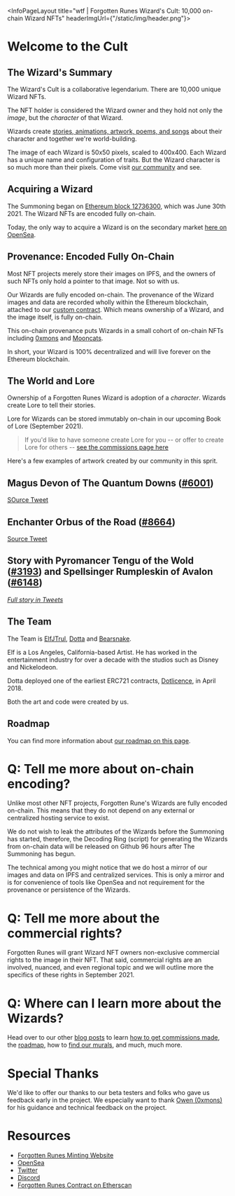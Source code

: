 
<InfoPageLayout title="wtf | Forgotten Runes Wizard's Cult: 10,000 on-chain Wizard NFTs" headerImgUrl={"/static/img/header.png"}>

# Welcome to the Cult

## The Wizard's Summary

The Wizard's Cult is a collaborative legendarium. There are 10,000 unique Wizard NFTs.

The NFT holder is considered the Wizard owner and they hold not only the _image_, but the _character_ of that Wizard.

Wizards create [stories, animations, artwork, poems, and songs](/posts/commissions) about their character and together we're world-building.

The image of each Wizard is 50x50 pixels, scaled to 400x400. Each Wizard has a unique name and configuration of traits. But the Wizard character is so much more than their pixels. Come visit [our community](https://discord.gg/forgottenrunes) and see.

## Acquiring a Wizard

The Summoning began on [Ethereum block 12736300](https://etherscan.io/block/countdown/12736300), which was June 30th 2021. The Wizard NFTs are encoded fully on-chain.

Today, the only way to acquire a Wizard is on the secondary market [here on OpenSea](https://opensea.io/collection/forgottenruneswizardscult).

## Provenance: Encoded Fully On-Chain

Most NFT projects merely store their images on IPFS, and the owners of such NFTs only hold a pointer to that image. Not so with us.

Our Wizards are fully encoded on-chain. The provenance of the Wizard images and data are recorded wholly within the Ethereum blockchain, attached to our [custom contract](https://etherscan.io/address/0x521f9c7505005cfa19a8e5786a9c3c9c9f5e6f42). Which means ownership of a Wizard, and the image itself, is fully on-chain.

This on-chain provenance puts Wizards in a small cohort of on-chain NFTs including [0xmons](https://0xmons.xyz/) and [Mooncats](https://mooncatrescue.com/).

In short, your Wizard is 100% decentralized and will live forever on the Ethereum blockchain.

## The World and Lore

<ResponsiveImg className="full-bleed" src="/static/img/map/map.png" />

Ownership of a Forgotten Runes Wizard is adoption of a _character_. Wizards create Lore to tell their stories.

Lore for Wizards can be stored immutably on-chain in our upcoming Book of Lore (September 2021).

> If you'd like to have someone create Lore for you -- or offer to create Lore for others -- [see the commissions page here](/posts/commissions)

Here's a few examples of artwork created by our community in this sprit.

## Magus Devon of The Quantum Downs ([#6001](https://opensea.io/assets/0x521f9c7505005cfa19a8e5786a9c3c9c9f5e6f42/6001))

[SOurce Tweet](https://twitter.com/magusdevon/status/1413215538046701574?s=21)

<ResponsiveImg className="full-bleed" src="/static/img/wtf/magus-6001.png" />

## Enchanter Orbus of the Road ([#8664](https://opensea.io/assets/0x521f9c7505005cfa19a8e5786a9c3c9c9f5e6f42/8664))

[Source Tweet](https://twitter.com/EnchanterOrbus/status/1422362480383193091)

<ResponsiveImg
  className="full-bleed"
  src="/static/img/wtf/enchanter-orbus-8664.png"
/>

## Story with Pyromancer Tengu of the Wold ([#3193](https://opensea.io/assets/0x521f9c7505005cfa19a8e5786a9c3c9c9f5e6f42/3193)) and Spellsinger Rumpleskin of Avalon ([#6148](https://opensea.io/assets/0x521f9c7505005cfa19a8e5786a9c3c9c9f5e6f42/6148))

[_Full story in Tweets_](https://twitter.com/forgottenrunes/status/1429813751922913280)

<ResponsiveImg
  className="full-bleed"
  src="/static/img/wtf/story-thread-3193-6148.png"
/>

## The Team

The Team is [ElfJTrul](https://twitter.com/ElfJTrul), [Dotta](https://twitter.com/dotta) and [Bearsnake](https://twitter.com/bearsnake).

Elf is a Los Angeles, California-based Artist. He has worked in the entertainment industry for over a decade with the studios such as Disney and Nickelodeon.

Dotta deployed one of the earliest ERC721 contracts, [Dotlicence](https://etherscan.io/address/0xb5da84cdc928765c15a8192bf3c6649e7802772b), in April 2018.

Both the art and code were created by us.

## Roadmap

You can find more information about [our roadmap on this page](/roadmap).

# Q: Tell me more about on-chain encoding?

Unlike most other NFT projects, Forgotten Rune's Wizards are fully encoded on-chain. This means that they do not depend on any external or centralized hosting service to exist.

We do not wish to leak the attributes of the Wizards before the Summoning has started, therefore, the Decoding Ring (script) for generating the Wizards from on-chain data will be released on Github 96 hours after The Summoning has begun.

The technical among you might notice that we do host a mirror of our images and data on IPFS and centralized services. This is only a mirror and is for convenience of tools like OpenSea and not requirement for the provenance or persistence of the Wizards.

# Q: Tell me more about the commercial rights?

Forgotten Runes will grant Wizard NFT owners non-exclusive commercial rights to the image in their NFT. That said, commercial rights are an involved, nuanced, and even regional topic and we will outline more the specifics of these rights in September 2021.

# Q: Where can I learn more about the Wizards?

Head over to our other [blog posts](/posts) to learn [how to get commissions made](/posts/commissions), the [roadmap](/posts/roadmap), how to [find our murals](/posts/murals), and much, much more.

# Special Thanks

We'd like to offer our thanks to our beta testers and folks who gave us feedback early in the project. We especially want to thank [Owen (0xmons)](https://twitter.com/0xmons) for his guidance and technical feedback on the project.

# Resources

- [Forgotten Runes Minting Website](https://forgottenrunes.com)
- [OpenSea](https://opensea.io/collection/forgottenruneswizardscult)
- [Twitter](https://twitter.com/forgottenrunes)
- [Discord](https://discord.com/invite/F7WbxwJuZC)
- [Forgotten Runes Contract on Etherscan](https://etherscan.io/address/0x521f9c7505005cfa19a8e5786a9c3c9c9f5e6f42)

</InfoPageLayout>

